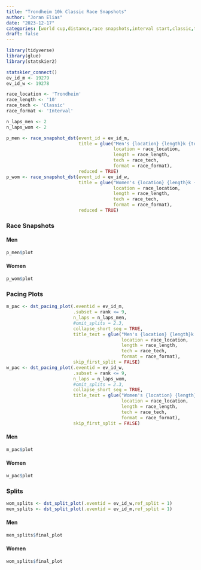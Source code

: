 ```yaml
---
title: "Trondheim 10k Classic Race Snapshots"
author: "Joran Elias"
date: "2023-12-17"
categories: [world cup,distance,race snapshots,interval start,classic,trondheim]
draft: false
---
```


```r
library(tidyverse)
library(glue)
library(statskier2)

statskier_connect()
ev_id_m <- 19279
ev_id_w <- 19278

race_location <- 'Trondheim'
race_length <- '10'
race_tech <- 'Classic'
race_format <- 'Interval'

n_laps_men <- 2
n_laps_wom <- 2
```

```r
p_men <- race_snapshot_dst(event_id = ev_id_m,
                           title = glue("Men's {location} {length}k {tech} {format}",
                                        location = race_location,
                                        length = race_length,
                                        tech = race_tech,
                                        format = race_format),
                           reduced = TRUE)
p_wom <- race_snapshot_dst(event_id = ev_id_w,
                           title = glue("Women's {location} {length}k {tech} {format}",
                                        location = race_location,
                                        length = race_length,
                                        tech = race_tech,
                                        format = race_format),
                           reduced = TRUE)
```

### Race Snapshots
#### Men
```r
p_men$plot
```

#### Women
```r
p_wom$plot
```

### Pacing Plots
```r
m_pac <- dst_pacing_plot(.eventid = ev_id_m,
                         .subset = rank <= 9,
                         n_laps = n_laps_men,
                         #omit_splits = 2.3,
                         collapse_short_seg = TRUE,
                         title_text = glue("Men's {location} {length}k {tech} {format}",
                                           location = race_location,
                                           length = race_length,
                                           tech = race_tech,
                                           format = race_format),
                         skip_first_split = FALSE)
w_pac <- dst_pacing_plot(.eventid = ev_id_w,
                         .subset = rank <= 9,
                         n_laps = n_laps_wom,
                         #omit_splits = 2.3,
                         collapse_short_seg = TRUE,
                         title_text = glue("Women's {location} {length}k {tech} {format}",
                                           location = race_location,
                                           length = race_length,
                                           tech = race_tech,
                                           format = race_format),
                         skip_first_split = FALSE)
```
#### Men
```r
m_pac$plot
```

#### Women
```r
w_pac$plot
```

### Splits
```r
wom_splits <- dst_split_plot(.eventid = ev_id_w,ref_split = 1)
men_splits <- dst_split_plot(.eventid = ev_id_m,ref_split = 1)
```

#### Men
```r
men_splits$final_plot
```

#### Women
```r
wom_splits$final_plot
```